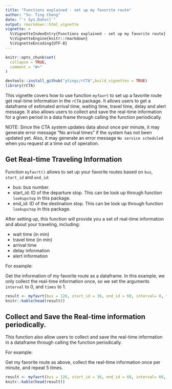 ```yaml
---
title: "Functions explained - set up my favorite route"
author: "Yu- Ting Cheng"
date: "`r Sys.Date()`"
output: rmarkdown::html_vignette
vignette: >
  %\VignetteIndexEntry{Functions explained - set up my favorite route}
  %\VignetteEngine{knitr::rmarkdown}
  %\VignetteEncoding{UTF-8}
---
```


```r
knitr::opts_chunk$set(
  collapse = TRUE,
  comment = "#>"
)
```
```r
devtools::install_github("ytingc/rCTA",build_vignettes = TRUE)
library(rCTA)

```
This vignette covers how to use function `myfavrt` to set up a favorite route get real-time information in the `rCTA` package. It allows users to get a dataframe of estimated arrival time, waiting time, travel time, delay and alert message. It also allows users to collect and save the real-time information for a given period in a data frame through calling the function periodically.

NOTE: Since the CTA system updates data about once per minute, it may generate error message "No arrival times" if the system has not been updated yet. Also, it may generate an error message `No service scheduled` when you request at a time out of operation. 

## Get Real-time Traveling Information

Function `myfavrt()` allows to set up your favorite routes based on `bus`, `start_id` and `end_id`:

* bus: bus number.
* start_id: ID of the departure stop. This can be look up through function `lookupstop` in this package.
* end_id: ID of the destination stop. This can be look up through function `lookupstop` in this package.

After setting up, this function will provide you a set of real-time information and about your traveling, including:

* wait time (in min)
* travel time (in min)
* arrival time
* delay information
* alert information

For example:

Get the information of my favorite route as a dataframe. In this example, we only collect the real-time information once, so we set the arguments `interval` to 0, and `times` to 1. 
```r
result <- myfavrt(bus = 126, start_id = 36, end_id = 60, interval= 0, times = 1)
knitr::kable(head(result))
```

## Collect and Save the Real-time information periodically.
This function also allow users to collect and save the real-time information in a dataframe through calling the function periodically.

For example:

Get my favorite route as above, collect the real-time information once per minute, and repeat 5 times. 

```r
result <- myfavrt(bus = 126, start_id = 36, end_id = 60, interval= 60, times = 5)
knitr::kable(head(result))
```







